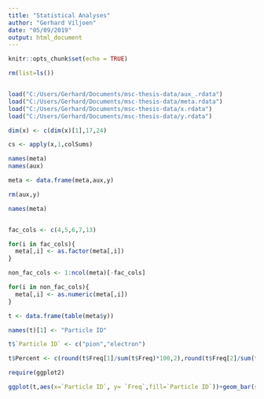 ---
title: "Statistical Analyses"
author: "Gerhard Viljoen"
date: "05/09/2019"
output: html_document
---

```{r setup, include=FALSE}
knitr::opts_chunk$set(echo = TRUE)
```

```{r}
rm(list=ls())


load("C:/Users/Gerhard/Documents/msc-thesis-data/aux_.rdata")
load("C:/Users/Gerhard/Documents/msc-thesis-data/meta.rdata")
load("C:/Users/Gerhard/Documents/msc-thesis-data/x.rdata")
load("C:/Users/Gerhard/Documents/msc-thesis-data/y.rdata")
```

```{r}
dim(x) <- c(dim(x)[1],17,24)

cs <- apply(x,1,colSums)

```


```{r}
names(meta)
names(aux)

meta <- data.frame(meta,aux,y)

rm(aux,y)

names(meta)


fac_cols <- c(4,5,6,7,13)

for(i in fac_cols){
  meta[,i] <- as.factor(meta[,i])
}

non_fac_cols <- 1:ncol(meta)[-fac_cols]

for(i in non_fac_cols){
  meta[,i] <- as.numeric(meta[,i])
}

```

```{r}
t <- data.frame(table(meta$y))

names(t)[1] <- "Particle ID"

t$`Particle ID` <- c("pion","electron")

t$Percent <- c(round(t$Freq[1]/sum(t$Freq)*100,2),round(t$Freq[2]/sum(t$Freq)*100,2))

require(ggplot2)

ggplot(t,aes(x=`Particle ID`, y= `Freq`,fill=`Particle ID`))+geom_bar(stat = "identity")+geom_text(label=c(paste0(t$Freq[1],"\n (",t$Percent[1],"%)"),paste0(t$Freq[2],"\n (",t$Percent[2],"%)")))

```









































